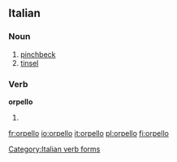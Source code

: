 {{also|orpellò}}
==Italian==

===Noun===
{{it-noun|m}}

# [[pinchbeck]]
# [[tinsel]]

===Verb===
'''orpello'''

# {{conjugation of|orpellare||1|s|pres|ind|lang=it}}

[[Category:Italian verb forms]]

[[fr:orpello]]
[[io:orpello]]
[[it:orpello]]
[[pl:orpello]]
[[fi:orpello]]
